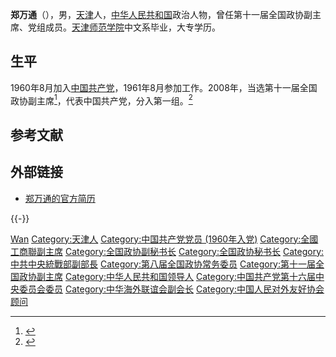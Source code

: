 {{Infobox_officeholder
| name = <span style="font-size:larger;">郑万通</span>
| image name =
| width = 
| now = <span style="color: blue;">[[中国人民政治协商会议全国委员会副主席|中国人民政治协商会议全国委员会副主席]]</span>
| period = [[2008年3月|2008年3月]]-[[2013年3月|2013年3月]]
| now2 = 
| period2 = 
| now3 = 
| period3 = 
| Sex = 男
| different name =
| party = {{中国共产党|22px}}
| Native place = {{flag|中国大陆}}[[天津市|天津市]]
| date of birth = {{birth date and age|1941|4|5}}
| place of birth = {{flag|中华民国}}[[天津市|天津市]]
| nationality = {{PRC}}
| date of death = 
| place of death = 
| spouse = 
| relatives = 
| educate = 
*[[天津师范学院|天津师范学院]]中文系毕业
| past = 
| work =
}}
'''郑万通'''（{{bd|1941年|5月4日|catIdx=Zheng,郑}}），男，[[天津|天津]]人，[[中华人民共和国|中华人民共和国]]政治人物，曾任第十一届全国政协副主席、党组成员。[[天津师范学院|天津师范学院]]中文系毕业，大专学历。

== 生平 ==
1960年8月加入[[中国共产党|中国共产党]]，1961年8月参加工作。2008年，当选第十一届全国政协副主席<ref>{{cite news|title=第十一届全国政协委员名单|url=http://www.indaa.com.cn/zt/2009qglh/zxzs/200903/t20090303_127573.html|accessdate=2013-04-09|newspaper=新华社北京1月25日电 中国人民政治协商会议第十一届全国委员会委员名单(共2237人，2008年1月25日政协第十届全国委员会常务委员会第二十次会议通过)|date=2008年1月25日|deadurl=yes|archiveurl=https://web.archive.org/web/20130928014403/http://www.indaa.com.cn/zt/2009qglh/zxzs/200903/t20090303_127573.html|archivedate=2013年9月28日}}</ref>，代表中国共产党，分入第一组。<ref>{{cite news|title=全国政协信息-郑万通|url=http://www.cppcc.gov.cn/CMS/wylibary/showJcwyxtInfoWylibary.action?tabJcwyxt.guid=11W0000700&wytype=wjwy|accessdate=2013-04-11|newspaper=全国政协委员会|archive-date=2015-05-04|archive-url=https://web.archive.org/web/20150504000225/http://www.cppcc.gov.cn/CMS/wylibary/showJcwyxtInfoWylibary.action?tabJcwyxt.guid=11W0000700&wytype=wjwy|dead-url=no}}</ref>

== 参考文献 ==
{{Reflist}}

== 外部链接 ==
* [https://web.archive.org/web/20100809032208/http://news.xinhuanet.com/ziliao/2002-01/24/content_252532.htm 郑万通的官方简历]

{{s-start}}
{{s-par|prc-ncppcc}}
{{s-before|[[朱训|朱训]]}}
{{s-ttl|title=[[中国人民政治协商会议全国委员会秘书长|中国人民政治协商会议全国委员会秘书长]]|creation=[[第九届全国政协|第九届]]、[[第十届全国政协|第十届]]|years=''1998年3月－2008年3月''}}
{{s-after|[[钱运录|钱运录]]}}
{{s-new}}
{{s-title|[[中国人民政协理论研究会|中国人民政协理论研究会]]会长|2006年12月－2014年9月}}
{{s-after|[[张庆黎|张庆黎]]}}
{{s-end}}

{{-}}
{{党和国家领导人/卸任|2013}}
{{全国政协副主席}}
{{Navboxes 
| title  = 郑万通在[[中华全国总工会|中华全国总工会]]的职务
| list1  =
{{中华全国总工会第十届执行委员会}}
{{中华全国总工会第十一届执行委员会}}
}}
{{Navboxes 
| title  = 郑万通在[[中华全国工商业联合会|中华全国工商业联合会]]的职务
| list1  =
{{中华全国工商业联合会第八届执行委员会}}
}}
{{Navboxes 
| title  = 郑万通在[[中华海外联谊会|中华海外联谊会]]的职务
| list1  =
{{中华海外联谊会第一届理事会}}
}}
{{Navboxes
| title  = 郑万通在[[中国人民对外友好协会|中国人民对外友好协会]]的职务
| list1  =
{{中国人民对外友好协会第十届全国理事会}}
}}

{{Authority control}}
{{DEFAULTSORT:Zheng郑}}
[[Category:郑姓|Wan]]
[[Category:天津人|Category:天津人]]
[[Category:中国共产党党员_(1960年入党)|Category:中国共产党党员 (1960年入党)]]
[[Category:全國工商聯副主席|Category:全國工商聯副主席]]
[[Category:全国政协副秘书长|Category:全国政协副秘书长]]
[[Category:全国政协秘书长|Category:全国政协秘书长]]
[[Category:中共中央統戰部副部長|Category:中共中央統戰部副部長]]
[[Category:第八届全国政协常务委员|Category:第八届全国政协常务委员]]
[[Category:第十一届全国政协副主席|Category:第十一届全国政协副主席]]
[[Category:中华人民共和国领导人|Category:中华人民共和国领导人]]
[[Category:中国共产党第十六届中央委员会委员|Category:中国共产党第十六届中央委员会委员]]
[[Category:中华海外联谊会副会长|Category:中华海外联谊会副会长]]
[[Category:中国人民对外友好协会顾问|Category:中国人民对外友好协会顾问]]